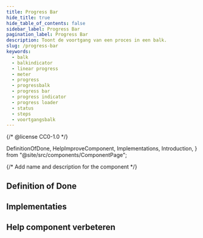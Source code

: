 ```yaml
---
title: Progress Bar
hide_title: true
hide_table_of_contents: false
sidebar_label: Progress Bar
pagination_label: Progress Bar
description: Toont de voortgang van een proces in een balk.
slug: /progress-bar
keywords:
  - balk
  - balkindicator
  - linear progress
  - meter
  - progress
  - progressbalk
  - progress bar
  - progress indicator
  - progress loader
  - status
  - steps
  - voortgangsbalk
---
```


{/* @license CC0-1.0 */}

  DefinitionOfDone,
  HelpImproveComponent,
  Implementations,
  Introduction,
} from "@site/src/components/ComponentPage";

{/* Add name and description for the component */}


<Introduction component={component} headingLevel={1} description={description} />

## Definition of Done

<DefinitionOfDone component={component} headingLevel={3} />

## Implementaties

<Implementations component={component} headingLevel={3} />

## Help component verbeteren

<HelpImproveComponent component={component} headingLevel={3} />
